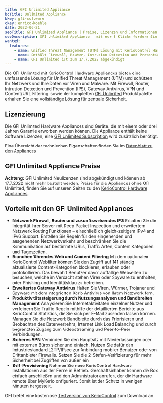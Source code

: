 ```yaml
---
title: GFI Unlimited Appliance
bcTitle: Unlimited Appliance
bkey: gfi-software
ckey: enrico-koehle
date: 2022-06-21
seoTitle: GFI Unlimited Appliance | Preise, Lizenzen und Informationen
seoDescription: GFI Unlimited Appliance - mit nur 3 Klicks fordern Sie Ihr Angebot an oder sprechen Sie mit unserem Spezialisten.
wanted:
  features:
    - name: Unified Threat Management (UTM) Lösung mit KerioControl Hardware Appliances
    - name: Enthält Firewall, Router, Intrusion Detection und Prevention (IPS), Gateway Antivirus, VPN und Content/URL Filtering
    - name: GFI Unlimited ist zum 17.7.2022 abgekündigt
---
```




<Intro>

  Die GFI Unlimited mit KerioControl Hardware Appliances bieten eine umfassende Lösung für Unified Threat Management (UTM) und schützen Ihr Netzwerk und Ihre Daten vor Viren und Malware.
  Mit Firewall, Router, Intrusion Detection und Prevention (IPS), Gateway Antivirus, VPN und Content/URL Filtering, sowie der kompletten [GFI Unlimited](/hersteller/gfi-software/unlimited/) Produktpalette erhalten Sie eine vollständige Lösung für zentrale Sicherheit.



</Intro>

<TOC />



## Lizenzierung

  Die GFI Unlimited Hardware Appliances sind Geräte, die mit einem oder drei Jahren Garantie erworben werden können. Die Appliance enthält keine Software Lizenzen, eine [GFI Unlimited Subscription](/hersteller/gfi-software/unlimited/) wird zusätzlich benötigt.

  Eine Übersicht der technischen Eigenschaften finden Sie im [Datenblatt zu den Appliances](/hersteller/gfi-software/kerio-control-hardware-appliances-datasheet.pdf)


## GFI Unlimited Appliance Preise

<Info>

**Achtung:** GFI Unlimited Neulizenzen sind abgekündigt und können ab 17.7.2022 nicht mehr bestellt werden.
Preise für die Appliances ohne GFI Unlimited, finden Sie auf unseren Seiten zu den [KerioControl Hardware Appliances](/hersteller/gfi-software/kerio-control-appliance/).

</Info>



## Vorteile mit den GFI Unlimited Appliances

  -  **Netzwerk Firewall, Router und zukunftsweisendes IPS** Erhalten Sie die Integrität Ihrer Server mit Deep Packet Inspection und erweitertem Netzwerk Routing Funktionen – einschließlich gleich-zeitigem IPv4 and IPv6 Support. Erstellen Sie Regeln für den eingehenden und ausgehenden Netzwerkverkehr und beschränken Sie die Kommunikation auf bestimmte URLs, Traffic Arten, Content Kategorien und Tageszeiten.
 -  **Branchenführendes Web und Content Filtering** Mit dem optionalen KerioControl Webfilter können Sie den Zugriff auf 141 ständig aktualisierte Content-Kategorien blockieren, erlauben oder protokollieren. Das bewahrt Benutzer davor auffällige Webseiten zu besuchen, welche im Verdacht stehen Viren oder Spyware zu enthalten, oder Phishing und Identitätsklau zu betreiben.
 -  **Erweitertes Gateway Antivirus** Halten Sie Viren, Würmer, Trojaner und Spyware mit dem integrierten Kerio Antivirus von Ihrem Netzwerk fern.
 -  **Produktivitätssteigerung durch Nutzungsanalysen und Bandbreiten Management** Analysieren Sie Internetaktivitäten einzelner Nutzer und verfeinern Sie Traffic Regeln mithilfe der detaillierten Berichte aus KerioControl Statistics, die Sie sich per E-Mail zusenden lassen können. Managen Sie die Netzwerk Bandbreite durch das Priorisieren und Beobachten des Datenverkehrs, Internet Link Load Balancing und durch begrenzten Zugang zum Videostreaming und Peer-to-Peer Verbindungen.
 -  **Sicheres VPN** Verbinden Sie den Hauptsitz mit Niederlassungen oder mit externen Büros sicher und einfach. Nutzen Sie dafür den Industriestandard L2TP/IPsec zur Anbindung mobiler Benutzer oder von Drittanbieter Firewalls. Setzen Sie die 2-Stufen-Verifizierung für mehr Sicherheit bei Zugriffen von außen ein
 -  **Self-Provisioning** Nehmen Sie neue KerioControl Hardware Installationen aus der Ferne in Betrieb. Geschäftsinhaber können die Box einfach anschließen und den Administrator anrufen, der die Hardware remote über MyKerio onfiguriert. Somit ist der Schutz in wenigen Minuten hergestellt.

 GFI bietet eine kostenlose [Testversion von KerioControl](https://www.gfi.com/products-and-solutions/email-and-messaging-solutions/kerioconnect/free-trial?cpid=25253) zum Download an.
